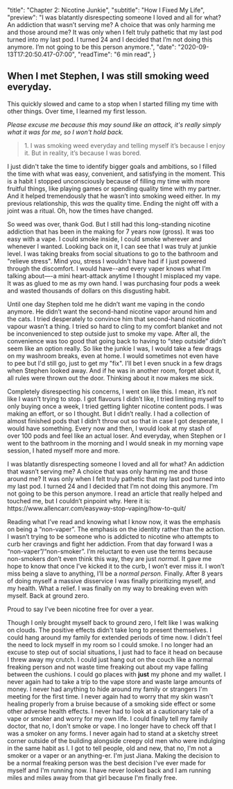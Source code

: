 
  "title": "Chapter 2: Nicotine Junkie",
  "subtitle": "How I Fixed My Life",
  "preview": "I was blatantly disrespecting someone I loved and all for what? An addiction that wasn’t serving me? A choice that was only harming me and those around me? It was only when I felt truly pathetic that my last pod turned into my last pod. I turned 24 and I decided that I’m not doing this anymore. I’m not going to be this person anymore.",
  "date": "2020-09-13T17:20:50.417-07:00",
  "readTime": "6 min read",
}


<div>
  <h2 className="lead">When I met Stephen, I was still smoking weed everyday.</h2>
  <p>This quickly slowed and came to a stop when I started filling my time with other things. Over time, I learned my first lesson.</p>
  <p><i>Please excuse me because this may sound like an attack, it's really simply what it was for me, so I won't hold back.</i></p>
  <blockquote>1. I was smoking weed everyday and telling myself it’s because I enjoy it. But in reality, it’s because I was bored.</blockquote>
  <p>I just didn't take the time to identify bigger goals and ambitions, so I filled the time with what was easy, convenient, and satisfying in the moment. This is a habit I stopped unconsciously because of filling my time with more fruitful things, like playing games or spending quality time with my partner. And it helped tremendously that he wasn’t into smoking weed either. In my previous relationship, this <i>was</i> the quality time. Ending the night off with a joint was a ritual. Oh, how the times have changed.</p>
  <p>So weed was over, thank God. But I still had this long-standing nicotine addiction that has been in the making for 7 years now (gross). It was too easy with a vape. I could smoke inside, I could smoke wherever and whenever I wanted. Looking back on it, I can see that I was truly at junkie level. I was taking breaks from social situations to go to the bathroom and "relieve stress". Mind you, stress I wouldn't have had if I just powered through the discomfort. I would have--and every vaper knows what I’m talking about—-a mini heart-attack anytime I thought I misplaced my vape. It was as glued to me as my own hand. I was purchasing four pods a week and wasted thousands of dollars on this disgusting habit.</p>
  <p>
  Until one day Stephen told me he didn’t want me vaping in the condo anymore. He didn’t want the second-hand nicotine vapor around him and the cats. I tried desperately to convince him that second-hand nicotine vapour wasn’t a thing. I tried so hard to cling to my comfort blanket and not be inconvenienced to step outside just to smoke my vape. After all, the convenience was too good that going back to having to “step outside” didn’t seem like an option really. So like the junkie I was, I would take a few drags on my washroom breaks, even at home. I would sometimes not even have to pee but I'd still go, just to get my "fix". I’ll bet I even snuck in a few drags when Stephen looked away. And if he was in another room, forget about it, all rules were thrown out the door. Thinking about it now makes me sick.
  </p>
  <p>
  Completely disrespecting his concerns, I went on like this. I mean, it’s not like I wasn’t trying to stop. I got flavours I didn’t like, I tried limiting myself to only buying once a week, I tried getting lighter nicotine content pods. I was making an effort, or so I thought. But I didn’t really. I had a collection of almost finished pods that I didn’t throw out so that in case I got desperate, I would have something. Every now and then, I would look at my stash of over 100 pods and feel like an actual loser. And everyday, when Stephen or I went to the bathroom in the morning and I would sneak in my morning vape session, I hated myself more and more.
  </p>
  <p>
  I was blatantly disrespecting someone I loved and all for what? An addiction that wasn’t serving me? A choice that was only harming me and those around me? It was only when I felt truly pathetic that my last pod turned into my last pod. I turned 24 and I decided that I’m not doing this anymore. I’m not going to be this person anymore. I read an article that really helped and touched me, but I couldn’t pinpoint why. Here it is: https://www.allencarr.com/easyway-stop-vaping/how-to-quit/
  </p>
  <p>
  Reading what I’ve read and knowing what I know now, it was the emphasis on being a “non-vaper”. The emphasis on the identity rather than the action. I wasn’t trying to be someone who is addicted to nicotine who attempts to curb her cravings and fight her addiction. From that day forward I was a “non-vaper”/“non-smoker”. I’m reluctant to even use the terms because non-smokers don’t even think this way, they are just <i>normal</i>. It gave me hope to know that once I’ve kicked it to the curb, I won’t ever miss it. I won’t miss being a slave to anything, I’ll be a <i>normal person.</i> Finally. After 8 years of doing myself a massive disservice I was finally prioritizing myself, and my health. What a relief. I was finally on my way to breaking even with myself. Back at ground zero.
  </p>
  <p>
  Proud to say I’ve been nicotine free for over a year.
  </p>
  <p>Though I only brought myself back to ground zero, I felt like I was walking on clouds. The positive effects didn't take long to present themselves. I could hang around my family for extended periods of time now. I didn't feel the need to lock myself in my room so I could smoke. I no longer had an excuse to step out of social situations, I just had to face it head on because I threw away my crutch. I could just hang out on the couch like a normal freaking person and not waste time freaking out about my vape falling between the cushions. I could go places with <b>just</b> my phone and my wallet. I never again had to take a trip to the vape store and waste large amounts of money. I never had anything to hide around my family or strangers I'm meeting for the first time. I never again had to worry that my skin wasn't healing properly from a bruise because of a smoking side effect or some other adverse health effects. I never had to look at a cautionary tale of a vape or smoker and worry for my own life. I could finally tell my family doctor, that no, I don't smoke or vape. I no longer have to check off that I was a smoker on any forms. I never again had to stand at a sketchy street corner outside of the building alongside creepy old men who were indulging in the same habit as I. I got to tell people, old and new, that no, I'm not a smoker or a vaper or an anything-er. I'm just Jiana. Making the decision to be a normal freaking person was the best decision I've ever made for myself and I'm running now. I have never looked back and I am running miles and miles away from that girl because I'm finally free.
  </p>
</div>
